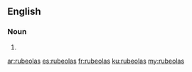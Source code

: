 ==English==

===Noun===
{{head|en|plural}}

# {{plural of|rubeola|lang=en}}

[[ar:rubeolas]]
[[es:rubeolas]]
[[fr:rubeolas]]
[[ku:rubeolas]]
[[my:rubeolas]]